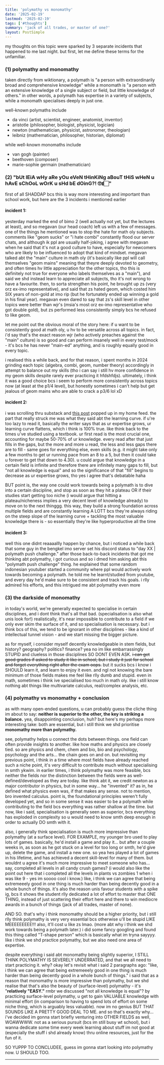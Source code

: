 ```yaml
---
title: 'polymathy vs monomathy'
date: '2025-02-19'
lastmod: '2025-02-19'
tags: ['#thoughts']
summary: 'jack of all trades, or master of one?'
layout: PostSimple
---
```


my thoughts on this topic were sparked by 3 separate incidents that happened to me last night. but first, let me define these terms for the unfamiliar.

### (1) polymathy and monomathy

taken directly from wiktionary, a polymath is "a person with extraordinarily broad and comprehensive knowledge" while a monomath is "a person with an extensive knowledge of a single subject or field, but little knowledge of others." in other words, a polymath has expertise in a variety of subjects, while a monomath specialises deeply in just one.

well-known polymaths include
- da vinci (artist, scientist, engineer, anatomist, inventor)
- aristotle (philosopher, biologist, physicist, logician)
- newton (mathematician, physicist, astronomer, theologian)
- leibniz (mathematician, philosopher, historian, diplomat)

while well-known monomaths include
- van gogh (painter)
- beethoven (composer)
- marie-sophie germain (mathematician)

### (2) "bUt lEiA wHy aRe yOu eVeN tHinKiNg aBouT tHiS wHeN u hAvE sChOoL wOrK u sHd bE dOinG?! 🙄☝🏻"

first of all SHADDAP bcs this is way more interesting and important than school work, but here are the 3 incidents i mentioned earlier

#### incident 1: 
yesterday marked the end of bimo 2 (well actually not yet, but the lectures at least), and so megavan (our head coach) left us with a few of messages. one of the things he mentioned was to stop the hate for math oly subjects. comments like "geom sucks" or "i hate combi" constantly flood our server chats, and although ik ppl are usually half-joking, i agree with megavan when he said that it's not a good culture to have, especially for newcomers who are likely to be influenced to adopt that kind of mindset. megavan talked abt the "main" culture in math oly (it's basically like ppl will call themselves "geom mains" meaning that theyre deeply devoted to geometry, and often times hv little appreciation for the other topics, tho this is definitely not true for everyone who labels themselves as a "main"), and said we shd instead learn to appreciate all subjects, tho it's not wrong to have a favourite. then, to sorta strengthen his point, he brought up zs (very orz ex-imo representative), and said that zs hated geom, which costed him SIX years of non-gold at imo rip (but he fortunately ended up winning a gold in his final year). megavan even dared to say that zs's skill level in other topics were better than wjr's (msia's most orz ex-imo representative who got double gold), but zs performed less consistently simply bcs he refused to like geom.

let me point out the obvious moral of the story here: if u want to be consistently good at math oly, u hv to be versatile across all topics. in fact, i'd say that's the exact reason wjr (who actively preaches against the "main" culture) is so good and can perform insanely well in every test/mock - it's bcs he has never "main-ed" anything, and is roughly equally good in every topic.

i realised this a while back, and for that reason, i spent months in 2024 grinding each topic (algebra, combi, geom, number theory) accordingly in attempt to balance out my skills (tho i can say i still hv more confidence in my geom skills despite rarely ever practicing it hfdshfdjs). ultimately, i think it was a good choice bcs i seem to perform more consistently across topics now (at least at the p1/4 level), but honestly sometimes i can't help but get jealous of geom mains who are able to crack a p3/6 lol xD

#### incident 2:
i was scrolling thru substack and [this post](https://eraysona.substack.com/p/polymathy-a-symphony-of-knowledge) popped up in my home feed. the part that really struck me was what they said abt the learning curve. if u're too lazy to read it, basically the writer says that as ur expertise grows, ur learning curve flattens, which i think is 100% true. like think back to the times u've studied using a textbook. ur first read is the most crucial one, accounting for maybe 50-70% of ur knowledge. every read after that just fills in the gaps, but the more and more u read, the less and less gaps there are to fill - same goes for everything else, even skills (e.g. it might take only a few months to get ur running pace from an 8 to a 5, but then it could take u forever to get that down to 4.30). u could argue that knowledge in a certain field is infinite and therefore there are infinitely many gaps to fill, but "not all knowledge is equal" and so the significance of that "fill" begins to decrease as ur expertise grows, tho yes i agree that's debatable haha

BUT point is, the way one could work towards being a polymath is to dive into a certain discipline, and stop as soon as they hit a plateau OR if their studies start getting too niche (i would argue that hitting a plateau/nicheness implies a very decent level of knowledge already) to move on to the next thinggg. this way, they build a strong foundation across multiple fields and are constantly learning A LOTT bcs they're always riding on the steep slope of the learning curve + tackling the most valuable knowledge there is - so essentially they're like hyperproductive all the time

#### incident 3:
well this one didnt reaaaallly happen by chance, but i noticed a while back that some guy in the bengkel imo server set his discord status to "day XX | polymath push challenge." after those back-to-back incidents that got me thinking abt polymathy, i got curious and so i dmed him asking abt this "polymath push challenge" thing. he explained that some random indonesian youtuber started a community where ppl would actively work towards becoming a polymath. he told me he learnt/studied from youtube, and every day he'd make sure to be consistent and track his goals. i rlly admired his efforts, and this intrigued me abt polymathy even more

### (3) the darkside of monomathy

in today's world, we're generally expected to specialise in certain disciplines, and i dont think that's all that bad. (specialisation is also what unis look for!) realistically, it's near impossible to contribute to a field if we only ever skim the surface of it, and so specialisation is necessary. but i think bcs of this, we tend to be ignorant in other disciplines - like a kind of intellectual tunnel vision - and we start missing the bigger picture.

as for myself, i consider myself decently knowledgeable in stem fields, but history? geography? politics? finance? yea no im like embarrassingly STUPID and clueless in those disciplines SO DONT EVEN ASK. ~~i can get good grades if asked to study it like in school, but i study it just for school and forget everything right after the exam oops.~~ but it sucks bcs i know i SHOULD learn it, and learn to enjoy it even. and ngl not knowing the bare minimum of those fields makes me feel like rlly dumb and stupid. even in math, sometimes i think ive specialised too much in math oly. like i still know nothing abt things like multivariate calculus, real/complex analysis, etc.

### (4) polymathy vs monomathy + conclusion
as with many open-ended questions, u can probably guess the cliche thing im about to say: **neither is superior to the other, the key is striking a balance.** yea, disappointing conclusion, huh? but here's my perhaps more interesting take: both are essential, but i still think we shd prioritise **monomathy more than polymathy.**

see, polymathy helps u connect the dots between things. one field can often provide insights to another. like how maths and physics are closely tied. so are physics and chem, chem and bio, bio and psychology, psychology and the arts... the chain goes on and on. but revisiting my previous point, i think in a time where most fields have already reached such a niche point, it's very difficult to contribute much without specialising in smth ykwim. in earlier times, i think polymathy was more feasible, bcs neither the fields nor the distinction between the fields were as well-defined/developed as they are today. like think abt it, we credit newton as a major contributor in physics, but in some way... he "invented" it? as in, he defined what physics even was, if that makes any sense. not to mention, bro invented calculus. point is, the foundational principles weren't fully developed yet, and so in some sense it was easier to be a polymath while contributing to the field bcs everything was rather shallow at the time. but now, like i said, specialisation is generally seen as superior, bcs everything has exploded in complexity so u would need to know smth deep enough in order to actually DO smth with it.

also, i generally think specialisation is much more impressive than polymathy (at a surface level). FOR EXAMPLE, my younger bro used to play lots of games. basically, he'd install a game and play it... but after a couple weeks in, as soon as he got stuck on a level for too long or smth, he'd give up, delete the game, and install a new one. so yea hes played a lot of games in his lifetime, and has achieved a decent skill-level for many of them. but wouldnt u agree it's much more impressive to meet someone who has... say, completed all levels in all candy crush games? (i would also like the point out here that i completed all the levels in plants vs zombies 1 when i was like 9 - yes im soooo cool i know.) like, i think we can agree that being extremeeely good in one thing is much harder than being decently good in a whole bunch of things. it's also the reason unis favour students with a spike ig, bcs it shows the student rlly dedicated a lot of effort to master that ONE THING, instead of just scattering their effort here and there to win mediocre awards in a bunch of things (jack of all trades, master of none).

AND SO. that's why i think monomathy should be a higher priority, but i still rlly think polymathy is very very essential bcs otherwise u'll be stupid LIKE MEEEEEEEEE!!! also, it'll cost u like zs lmao. (more abt why i think we shd work towards being a polymath later.) i did some fancy googling and found this thing called "T-shape person" which is basically what im tryna sayyyy. like i think we shd practice polymathy, but we also need one area of expertise.

despite everything i said abt monomathy being slightly superior, I STILL THINK POLYMATHY IS SEVERELY UNDERRATED, and that we all need to start practicing it. why? okay let's revisit what i said 2 paragraphs ago: "like, i think we can agree that being extremeeely good in one thing is much harder than being decently good in a whole bunch of things."  i said that as a reason that monomathy is more impressive than polymathy, but we shd realise that that's also the beauty of (surface-level) polymathy - it's "**relatively "EASY."** rmbr we discussed "not all knowledge is equal"? by practicing surface-level polymathy, u get to gain VALUABLE knowledge with minimal effort (in comparison to having to spend lots of effort on some niche thing, which is arguably less valuable). now im no genius BUT THAT SOUNDS LIKE A PRETTY GOOD DEAL TO ME. and so that's exactly why... i've decided im gonna start briefly venturing into OTHER FIELDS as well, WOAWWWW. not as a serious pursuit (bcs im still busy wt school), but i wanna dedicate some time every week learning about stuff im not good at (especially the stuff i shd already know) thru online resources, just for the fun of it.

SO YUPPP TO CONCLUDEE, guess im gonna start looking into polymathy now. U SHOULD TOO.

---

<script async src="https://talk.hyvor.com/embed/embed.js" type="module"></script>
<hyvor-talk-comments website-id="11281" page-id="https://leia-mayssa.vercel.app/blog/polymathy%20vs%20monomathy"></hyvor-talk-comments>
